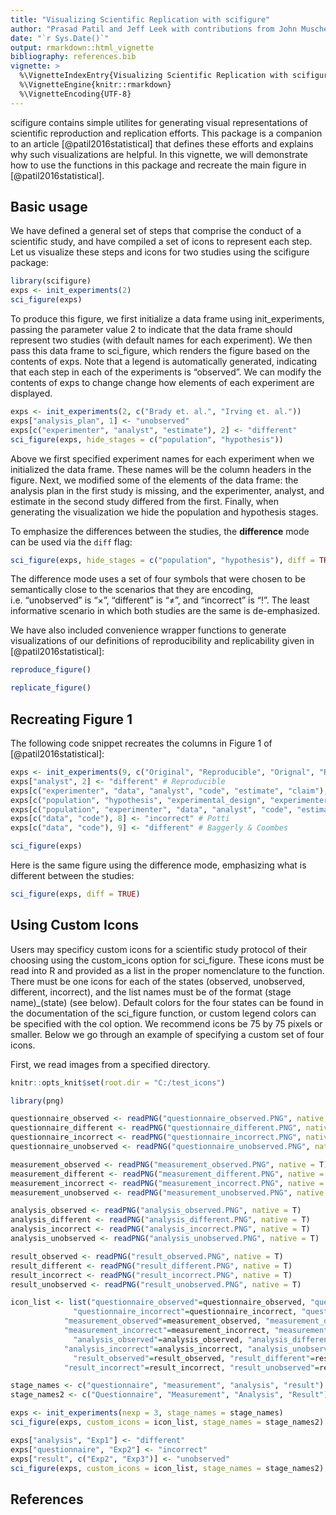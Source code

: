 ```yaml
---
title: "Visualizing Scientific Replication with scifigure"
author: "Prasad Patil and Jeff Leek with contributions from John Muschelli and Nils Gehlenborg"
date: "`r Sys.Date()`"
output: rmarkdown::html_vignette
bibliography: references.bib
vignette: >
  %\VignetteIndexEntry{Visualizing Scientific Replication with scifigure}
  %\VignetteEngine{knitr::rmarkdown}
  %\VignetteEncoding{UTF-8}
---
```


scifigure contains simple utilites for generating visual representations of scientific reproduction and replication efforts.
This package is a companion to an article [@patil2016statistical] that defines these efforts and explains why such visualizations are helpful.
In this vignette, we will demonstrate how to use the functions in this package and recreate the main figure in [@patil2016statistical].

## Basic usage

We have defined a general set of steps that comprise the conduct of a scientific study, and have compiled a set of icons 
to represent each step. Let us visualize these steps and icons for two studies using the scifigure package:

```r
library(scifigure)
exps <- init_experiments(2)
sci_figure(exps)	
```

To produce this figure, we first initialize a data frame using init_experiments, passing the parameter value 2 to indicate that the
data frame should represent two studies (with default names for each experiment). We then pass this data frame to sci_figure, which renders the figure based on the contents of exps.
Note that a legend is automatically generated, indicating that each step in each of the experiments is "observed". We can modify the
contents of exps to change change how elements of each experiment are displayed.

```r
exps <- init_experiments(2, c("Brady et. al.", "Irving et. al."))
exps["analysis_plan", 1] <- "unobserved"
exps[c("experimenter", "analyst", "estimate"), 2] <- "different"
sci_figure(exps, hide_stages = c("population", "hypothesis"))
```

Above we first specified experiment names for each experiment when we initialized the data frame. These names will be the column headers 
in the figure. Next, we modified some of the elements of the data frame: the analysis plan in the first study is missing, and 
the experimenter, analyst, and estimate in the second study differed from the first. Finally, when generating the visualization 
we hide the population and hypothesis stages.

To emphasize the differences between the studies, the __difference__ mode can be used via the `diff` flag:

```r
sci_figure(exps, hide_stages = c("population", "hypothesis"), diff = TRUE)
```

The difference mode uses a set of four symbols that were chosen to be semantically close to the scenarios that they are encoding, i.e. "unobserved" is "$\times$", "different" is "$\neq$", and "incorrect" is "$!$". The least informative scenario in which both studies are the same is de-emphasized. 

We have also included convenience wrapper functions to generate visualizations of our definitions of reproducibility and replicability 
given in [@patil2016statistical]:

```r
reproduce_figure()
```

```r
replicate_figure()
```

## Recreating Figure 1

The following code snippet recreates the columns in Figure 1 of [@patil2016statistical]:

```r
exps <- init_experiments(9, c("Original", "Reproducible", "Orignal", "Replicable", "Begley", "Payne et. al.", "Vianello (OSF)", "Potti", "Baggerly & Coombs"))
exps["analyst", 2] <- "different" # Reproducible
exps[c("experimenter", "data", "analyst", "code", "estimate", "claim"), 4] <- "different" # Replicable
exps[c("population", "hypothesis", "experimental_design", "experimenter", "data", "analysis_plan", "analyst", "code", "estimate"), 5] <- "unobserved" # Begley
exps[c("population", "experimenter", "data", "analyst", "code", "estimate", "claim"), 7] <- "different" # Vianello (OSF)
exps[c("data", "code"), 8] <- "incorrect" # Potti
exps[c("data", "code"), 9] <- "different" # Baggerly & Coombes

sci_figure(exps)
```

Here is the same figure using the difference mode, emphasizing what is different between the studies:

```r
sci_figure(exps, diff = TRUE)
```

## Using Custom Icons

Users may specificy custom icons for a scientific study protocol of their choosing using the custom_icons option for sci_figure. These icons must be read into
R and provided as a list in the proper nomenclature to the function. There must be one icons for each of the states (observed, unobserved, different, incorrect), 
and the list names must be of the format (stage name)_(state) (see below). Default colors for the four states can be found in the documentation of the sci_figure 
function, or custom legend colors can be specified with the col option. We recommend icons be 75 by 75 pixels or smaller. 
Below we go through an example of specifying a custom set of four icons.

First, we read images from a specified directory.

```r
knitr::opts_knit$set(root.dir = "C:/test_icons")
```

```r
library(png)

questionnaire_observed <- readPNG("questionnaire_observed.PNG", native = T)
questionnaire_different <- readPNG("questionnaire_different.PNG", native = T)
questionnaire_incorrect <- readPNG("questionnaire_incorrect.PNG", native = T)
questionnaire_unobserved <- readPNG("questionnaire_unobserved.PNG", native = T)

measurement_observed <- readPNG("measurement_observed.PNG", native = T)
measurement_different <- readPNG("measurement_different.PNG", native = T)
measurement_incorrect <- readPNG("measurement_incorrect.PNG", native = T)
measurement_unobserved <- readPNG("measurement_unobserved.PNG", native = T)

analysis_observed <- readPNG("analysis_observed.PNG", native = T)
analysis_different <- readPNG("analysis_different.PNG", native = T)
analysis_incorrect <- readPNG("analysis_incorrect.PNG", native = T)
analysis_unobserved <- readPNG("analysis_unobserved.PNG", native = T)

result_observed <- readPNG("result_observed.PNG", native = T)
result_different <- readPNG("result_different.PNG", native = T)
result_incorrect <- readPNG("result_incorrect.PNG", native = T)
result_unobserved <- readPNG("result_unobserved.PNG", native = T)

icon_list <- list("questionnaire_observed"=questionnaire_observed, "questionnaire_different"=questionnaire_different,
		      "questionnaire_incorrect"=questionnaire_incorrect, "questionnaire_unobserved"=questionnaire_unobserved,
			"measurement_observed"=measurement_observed, "measurement_different"=measurement_different,
			"measurement_incorrect"=measurement_incorrect, "measurement_unobserved"=measurement_unobserved,
		      "analysis_observed"=analysis_observed, "analysis_different"=analysis_different,
			"analysis_incorrect"=analysis_incorrect, "analysis_unobserved"=analysis_unobserved,
		      "result_observed"=result_observed, "result_different"=result_different,
			"result_incorrect"=result_incorrect, "result_unobserved"=result_unobserved)

stage_names <- c("questionnaire", "measurement", "analysis", "result")
stage_names2 <- c("Questionnaire", "Measurement", "Analysis", "Result")

exps <- init_experiments(nexp = 3, stage_names = stage_names)
sci_figure(exps, custom_icons = icon_list, stage_names = stage_names2)

exps["analysis", "Exp1"] <- "different"
exps["questionnaire", "Exp2"] <- "incorrect"
exps["result", c("Exp2", "Exp3")] <- "unobserved"
sci_figure(exps, custom_icons = icon_list, stage_names = stage_names2)
```

## References
